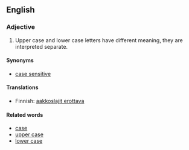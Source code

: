 ==English==

===Adjective===
#Upper case and lower case letters have different meaning, they are interpreted separate.

====Synonyms====
*[[case sensitive]]

====Translations====

*Finnish: [[aakkoslajit erottava]]

====Related words====

*[[case]]
*[[upper case]]
*[[lower case]]